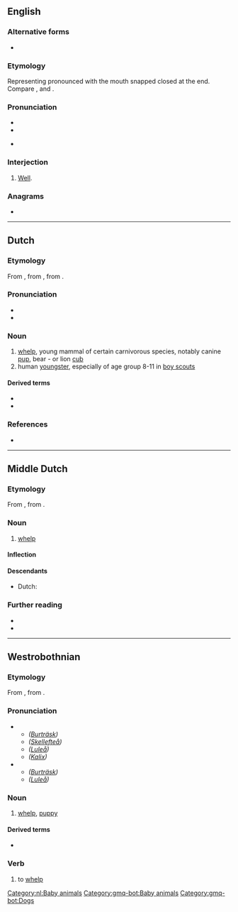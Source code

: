 {{also|Welp}}
==English==

===Alternative forms===
* {{l|en|whelp}}

===Etymology===
Representing {{m|en|well}} pronounced with the mouth snapped closed at the end. Compare {{m|en|yep}}, {{m|en|yup}} and {{m|en|nope}}.

===Pronunciation===
* {{IPA|/wɛlp/|[wɛlp̚]|lang=en}}
* {{rhymes|ɛlp|lang=en}}
* {{homophones|lang=en|whelp}} {{q|in accents with the {{w|wine-whine merger}}}}

===Interjection===
{{en-interj}}

# {{lb|en|slang}} [[well|Well]].

===Anagrams===
* {{anagrams|en|Plew|plew}}

----

==Dutch==

===Etymology===
From {{inh|nl|dum|welp}}, from {{inh|nl|odt|welp}}, from {{inh|nl|gem-pro|*hwelpaz}}.

===Pronunciation===
* {{rhymes|ɛlp|lang=nl}}
* {{audio|Nl-welp.ogg|Audio|lang=nl}}

===Noun===
{{nl-noun|m|g2=n|-en|welpje}}

# [[whelp]], young mammal of certain carnivorous species, notably canine [[pup]], bear - or lion [[cub]]
# human [[youngster]], especially of age group 8-11 in [[boy scouts]]

====Derived terms====
* {{l|nl|welpenhorde}}
* {{l|nl|welpenpet}}

===References===
* {{R:Koenen}}

[[Category:nl:Baby animals]]

----

==Middle Dutch==

===Etymology===
From {{inh|dum|odt|welp}}, from {{inh|dum|gem-pro|*hwelpaz}}.

===Noun===
{{dum-noun|n|g2=m}}

# {{topics|dum|Baby animals}}[[whelp]]

====Inflection====
{{rfinfl|dum|noun}}

====Descendants====
* Dutch: {{l|nl|welp}}

===Further reading===
* {{R:VMNW|ID22762}}
* {{R:MNW|72249|I}}

----

==Westrobothnian==

===Etymology===
From {{inh|gmq-bot|non|hvelpr}}, from {{inh|gmq-bot|gem-pro|*hwelpaz}}.

===Pronunciation===
* {{sense|noun}}
** ''([[w:Burträsk|Burträsk]])'' {{ipa|lang=gmq-bot|/we̞ɽp/}}
** ''([[w:Skellefteå|Skellefteå]])'' {{ipa|lang=gmq-bot|/wɔɽp/}}
** ''([[w:Luleå|Luleå]])'' {{ipa|lang=gmq-bot|/wʊɽp/}}
** ''([[w:Kalix|Kalix]])'' {{ipa|lang=gmq-bot|/wɞɽp/}}
* {{sense|verb}}
** ''([[w:Burträsk|Burträsk]])'' {{ipa|lang=gmq-bot|/²we̞ɽp/}}
** ''([[w:Luleå|Luleå]])'' {{ipa|lang=gmq-bot|/²wʊɽp/}}

===Noun===
{{head|gmq-bot|noun|g=m|definite singular|welpen|definite plural|welpa}}

# [[whelp]], [[puppy]]

====Derived terms====
* {{l|gmq-bot|welpgau||playful, amusing puppy}}

===Verb===
{{head|gmq-bot|verb}}

# to [[whelp]]

[[Category:gmq-bot:Baby animals]]
[[Category:gmq-bot:Dogs]]